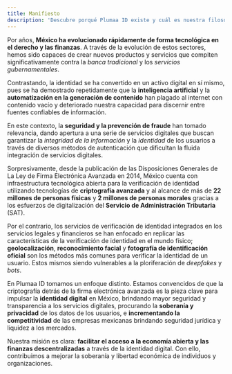 ```yaml
---
title: Manifiesto
description: 'Descubre porqué Plumaa ID existe y cuál es nuestra filosofía para crear valor a través de la identidad digital'
---
```


Por años, **México ha evolucionado rápidamente de forma tecnológica en el derecho y las finanzas**. A través de la evolución de estos sectores, hemos sido capaces de crear nuevos productos y servicios que compiten significativamente contra la _banca tradicional_ y los _servicios gubernamentales_.

Contrastando, la identidad se ha convertido en un activo digital en sí mismo, pues se ha demostrado repetidamente que la **inteligencia artificial** y la **automatización en la generación de contenido** han plagado al internet con contenido vacío y deteriorado nuestra capacidad para discernir entre fuentes confiables de información.

En este contexto, la **seguridad y la prevención de fraude** han tomado relevancia, dando apertura a una serie de servicios digitales que buscan garantizar la _integridad de la información_ y la _identidad_ de los usuarios a través de diversos métodos de autenticación que dificultan la fluida integración de servicios digitales.

Sorpresivamente, desde la publicación de las Disposiciones Generales de La Ley de Firma Electrónica Avanzada en 2014, México cuenta con infraestructura tecnológica abierta para la verificación de identidad utilizando tecnologías de **criptografía avanzada** y al alcance de más de **22 millones de personas físicas** y **2 millones de personas morales** gracias a los esfuerzos de digitalización del **Servicio de Administración Tributaria** (SAT).

Por el contrario, los servicios de verificación de identidad integrados en los servicios legales y financieros se han enfocado en replicar las características de la verificación de identidad en el mundo físico; **geolocalización**, **reconocimiento facial** y **fotografía de identificación oficial** son los métodos más comunes para verificar la identidad de un usuario. Estos mismos siendo vulnerables a la ploriferación de _deepfakes_ y _bots_.

En Plumaa ID tomamos un enfoque distinto. Estamos convencidos de que la criptografía detrás de la firma electrónica avanzada es la pieza clave para impulsar la **identidad digital** en México, brindando mayor seguridad y transparencia a los servicios digitales, procurando la **soberanía y privacidad** de los datos de los usuarios, e **incrementando la competitividad** de las empresas mexicanas brindando seguridad jurídica y liquidez a los mercados.

Nuestra misión es clara: **facilitar el acceso a la economía abierta y las finanzas descentralizadas** a través de la identidad digital. Con ello, contribuimos a mejorar la soberanía y libertad económica de individuos y organizaciones.
